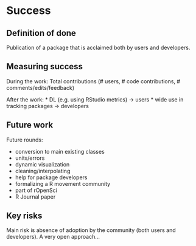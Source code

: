 # Success
<!-- 
Projects should have a definition of done that is measurable, and a thorough understanding going in of what the risks are to delivery 
-->

## Definition of done
<!-- 
What does success look like? 
-->

Publication of a package that is acclaimed both by users and developers.


## Measuring success
<!-- 
How will we know when success is achieved, what markers can we use along the way 
-->

During the work: Total contributions (# users, # code contributions, #
comments/edits/feedback)

After the work: 
* DL (e.g. using RStudio metrics) → users
* wide use in tracking packages → developers


## Future work
<!-- 
How could this be extended / developed in the future by yourself and/or the community in general?
-->

Future rounds:

  * conversion to main existing classes
  * units/errors
  * dynamic visualization
  * cleaning/interpolating
  * help for package developers
  * formalizing a R movement community
  * part of rOpenSci
  * R Journal paper


## Key risks
<!-- 
What sort of things could come up that can delay or break the project?

 - [ ] People
 - [ ] Processes
 - [ ] Tooling & Technology
 - [ ] Costs

-->

Main risk is absence of adoption by the community (both users and
developers). A very open approach…
